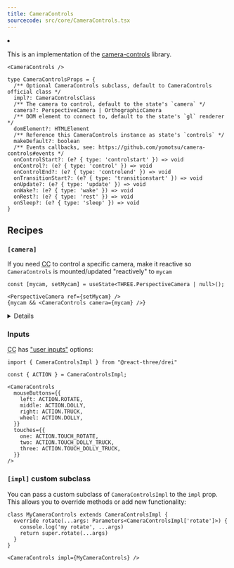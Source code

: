 ```yaml
---
title: CameraControls
sourcecode: src/core/CameraControls.tsx
---
```


<Grid cols={4}>
  <li>
    <Codesandbox id="sew669" />
  </li>
</Grid>

This is an implementation of the [camera-controls](https://github.com/yomotsu/camera-controls) library.

```tsx
<CameraControls />
```

```tsx
type CameraControlsProps = {
  /** Optional CameraControls subclass, default to CameraControls official class */
  impl?: CameraControlsClass
  /** The camera to control, default to the state's `camera` */
  camera?: PerspectiveCamera | OrthographicCamera
  /** DOM element to connect to, default to the state's `gl` renderer */
  domElement?: HTMLElement
  /** Reference this CameraControls instance as state's `controls` */
  makeDefault?: boolean
  /** Events callbacks, see: https://github.com/yomotsu/camera-controls#events */
  onControlStart?: (e? { type: 'controlstart' }) => void
  onControl?: (e? { type: 'control' }) => void
  onControlEnd?: (e? { type: 'controlend' }) => void
  onTransitionStart?: (e? { type: 'transitionstart' }) => void
  onUpdate?: (e? { type: 'update' }) => void
  onWake?: (e? { type: 'wake' }) => void
  onRest?: (e? { type: 'rest' }) => void
  onSleep?: (e? { type: 'sleep' }) => void
}
```

## Recipes

### `[camera]`

If you need <abbr title="CameraControls">CC</abbr> to control a specific camera, make it reactive so `CameraControls` is mounted/updated "reactively" to `mycam`

```tsx
const [mycam, setMycam] = useState<THREE.PerspectiveCamera | null>();

<PerspectiveCamera ref={setMycam} />
{mycam && <CameraControls camera={mycam} />}
```

<details>
  
see: https://github.com/pmndrs/drei/blob/ca4e69c33e5b2eae9ad327c7319dda46de7fd4ae/src/core/CameraControls.tsx#L79-L82

</details>

### Inputs

<abbr title="CameraControls">CC</abbr> has ["user inputs"](https://yomotsu.github.io/camera-controls/#md:user-input-config) options:

```tsx
import { CameraControlsImpl } from "@react-three/drei"

const { ACTION } = CameraControlsImpl;

<CameraControls
  mouseButtons={{
    left: ACTION.ROTATE,
    middle: ACTION.DOLLY,
    right: ACTION.TRUCK,
    wheel: ACTION.DOLLY,
  }}
  touches={{
    one: ACTION.TOUCH_ROTATE,
    two: ACTION.TOUCH_DOLLY_TRUCK,
    three: ACTION.TOUCH_DOLLY_TRUCK,
  }}
/>
```

### `[impl]` custom subclass

You can pass a custom subclass of `CameraControlsImpl` to the `impl` prop. This allows you to override methods or add new functionality:

```tsx
class MyCameraControls extends CameraControlsImpl {
  override rotate(...args: Parameters<CameraControlsImpl['rotate']>) {
    console.log('my rotate', ...args)
    return super.rotate(...args)
  }
}

<CameraControls impl={MyCameraControls} />
```